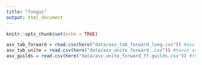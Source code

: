 ```yaml
---
title: "fungus"
output: html_document
---
```


```r
knitr::opts_chunk$set(echo = TRUE)
```



```r
asv_tab_forward = read.csv(here("data/asv_tab_forward_long.csv")) #asv table
asv_tab_unite = read.csv(here("data/asv_unite_forward..csv")) #taxon assignments in same order as OTUs
asv_guilds = read.csv(here("data/asv_unite_forward_ff.guilds.csv")) #functional assignments

```




